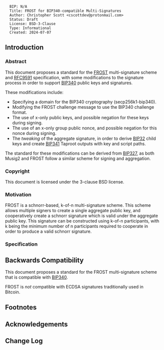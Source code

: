 <pre>
  BIP: N/A
  Title: FROST for BIP340-compatible Multi-Signatures
  Author: Christopher Scott <cscottdev@protonmail.com>
  Status: Draft
  License: BSD-3-Clause
  Type: Informational
  Created: 2024-07-07
</pre>

== Introduction ==

=== Abstract ===

This document proposes a standard for the [https://eprint.iacr.org/2020/1261.pdf FROST] multi-signature scheme and [https://www.rfc-editor.org/rfc/rfc9591.html RFC9591] specification, with some modifications to the signature process in order to support [https://github.com/bitcoin/bips/blob/master/bip-0340.mediawiki BIP340] public keys and signatures.

These modifications include:
* Specifying a domain for the BIP340 cryptography (secp256k1-bip340).
* Modifying the FROST challenge message to use the BIP340 challenge format.
* The use of x-only public keys, and possible negation for these keys during signing.
* The use of an x-only group public nonce, and possible negation for this nonce during signing.
* The ''tweaking'' of the aggregate signature, in order to derive [https://github.com/bitcoin/bips/blob/master/bip-0032.mediawiki BIP32] child keys and create [https://github.com/bitcoin/bips/blob/master/bip-0341.mediawiki BIP341] Taproot outputs with key and script paths.

The standard for these modifications can be derived from [https://github.com/bitcoin/bips/blob/master/bip-0327.mediawiki BIP327], as both Musig2 and FROST follow a similar scheme for signing and aggregation.

=== Copyright ===

This document is licensed under the 3-clause BSD license.

=== Motivation ===

FROST is a schnorr-based, k-of-n multi-signature scheme. This scheme allows multiple signers to create a single aggregate public key, and cooperatively create a schnorr signature which is valid under the aggregate public key. This signature can be constructed using k-of-n participants, with k being the minimum number of n participants required to cooperate in order to produce a valid schnorr signature.

=== Specification ===

== Backwards Compatibility ==

This document proposes a standard for the FROST multi-signature scheme that is compatible with [https://github.com/bitcoin/bips/blob/master/bip-0340.mediawiki BIP340].

FROST is ''not'' compatible with ECDSA signatures traditionally used in Bitcoin.

== Footnotes ==


== Acknowledgements ==


== Change Log ==

